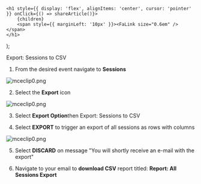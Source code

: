 

    <h1 style={{ display: 'flex', alignItems: 'center', cursor: 'pointer' }} onClick={() => shareArticle()}>
        {children} 
        <span style={{ marginLeft: '10px' }}><FaLink size="0.6em" /></span>
    </h1>
);

<ToastContainer />

<ClickableTitle>Export: Sessions to CSV</ClickableTitle>




1. From the desired event navigate to **Sessions**


![mceclip0.png](../../../resources/article-images/4938456239379-Export-Sessions-to-CSV_1.png)


2. Select the **Export** icon


![mceclip0.png](../../../resources/article-images/4938456239379-Export-Sessions-to-CSV_2.png)


3. Select **Export Option**then Export: Sessions to CSV


4. Select **EXPORT** to trigger an export of all sessions as rows with columns


![mceclip0.png](../../../resources/article-images/4938456239379-Export-Sessions-to-CSV_3.png)


5. Select **DISCARD** on message "You will shortly receive an e-mail with the export"


6. Navigate to your email to **download CSV** report titled: **Report: All Sessions Export**



